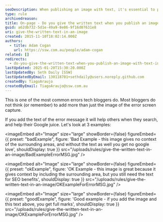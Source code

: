 ```yaml
---
seoDescription: When publishing an image with text, it's essential to provide the written text to help others and improve Google juice.
type: rule
archivedreason:
title: On-page - Do you give the written text when you publish an image with text in it?
guid: a62db732-5d1e-49a9-8e06-9f16d07631e8
uri: give-the-written-text-in-an-image
created: 2015-11-10T18:02:14.000Z
authors:
  - title: Adam Cogan
    url: https://ssw.com.au/people/adam-cogan
related: []
redirects:
  - do-you-give-the-written-text-when-you-publish-an-image-with-text-in-it
lastUpdated: 2025-01-20T15:30:20.000Z
lastUpdatedBy: Seth Daily [SSW]
lastUpdatedByEmail: 130118701+sethdaily@users.noreply.github.com
createdBy: TiagoAraujo
createdByEmail: TiagoAraujo@ssw.com.au
---
```


This is one of the most common errors tech bloggers do. Most bloggers do not think (or remember) to add more than just the image of the error screen capture.

If you add the text of the error message it will help others when they search, and help their Google juice.
Let's look at 3 examples:

<imageEmbed
  alt="Image"
  size="large"
  showBorder={false}
  figureEmbed={{
    preset: "badExample",
    figure: 'Bad Example - this image gives no context of the surrounding areas, and without the text as well you get no google love',
    shouldDisplay: true
  }}
  src="/uploads/rules/give-the-written-text-in-an-image/BadExampleErrorMSG.jpg"
/>

<imageEmbed
  alt="Image"
  size="large"
  showBorder={false}
  figureEmbed={{
    preset: "okExample",
    figure: 'OK Example - this image is great because it gives context by including the surrounding area, but you still need the text for SEO benefits',
    shouldDisplay: true
  }}
  src="/uploads/rules/give-the-written-text-in-an-image/OKExampleForErrorMSG.jpg"
/>

<imageEmbed
  alt="Image"
  size="large"
  showBorder={false}
  figureEmbed={{
    preset: "goodExample",
    figure: 'Good example - if you add the image and this text above, you get full marks',
    shouldDisplay: true
  }}
  src="/uploads/rules/give-the-written-text-in-an-image/OKExampleForErrorMSG.jpg"
/>
